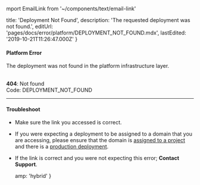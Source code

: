 mport EmailLink from '~/components/text/email-link'

  title: 'Deployment Not Found',
  description: 'The requested deployment was not found.',
  editUrl: 'pages/docs/error/platform/DEPLOYMENT_NOT_FOUND.mdx',
  lastEdited: '2019-10-21T11:26:47.000Z'
}
#### Platform Error

The deployment was not found in the platform infrastructure layer.

<br />

<Note label={false}>
  <b>404</b>: Not found
  <br />
  Code: <InlineCode>DEPLOYMENT_NOT_FOUND</InlineCode>
</Note>

---

#### Troubleshoot

- Make sure the link you accessed is correct.
- If you were expecting a deployment to be assigned to a domain that you are accessing, please ensure that the domain is [assigned to a project](/docs/v2/custom-domains/#adding-a-domain) and there is a [production deployment](/docs/v2/custom-domains/#deploying-with-your-domain).
- If the link is correct and you were not expecting this error; **<EmailLink type="support">Contact Support</EmailLink>**.


  amp: 'hybrid'
}
